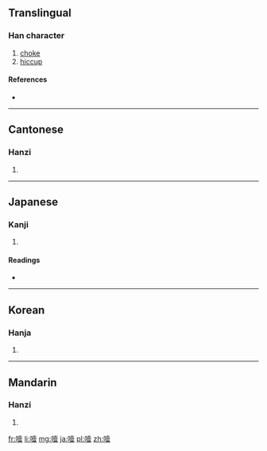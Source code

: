 ==Translingual==

===Han character===
{{Han char|rn=30|rad=口|as=12|sn=15|four=6401<sub>8</sub>|canj=口土月廿 (RGBT)|ids=⿰[[口]][[壹]]}}

# [[choke]]
# [[hiccup]]

====References====
* {{Han ref|kx=0208.280|dkj=04307|dj=0431.200|hdz=10681.030|uh=564E|ud=22094|bh=BC4F|bd=48207}}

----

==Cantonese==

===Hanzi===
{{yue-hanzi|jyut=|y=yit3}}

# {{defn|lang=yue|sort=口12}}

----

==Japanese==

===Kanji===
{{ja-kanji|grade=|rs=口12}}

# {{defn|lang=ja|sort=口12}}

====Readings====
* {{ja-readings|on=[[いつ]] (itsu), [[えつ]] (etsu)|kun=[[むせぶ]] (musebu)}}

----

==Korean==

===Hanja===
{{ko-hanja|hangeul=열|rv=yeol|mr=yŏl}}

# {{defn|lang=ko|sort=口12}}

----

==Mandarin==

===Hanzi===
{{cmn-hanzi|pin=[[yē]] ([[ye1]]), [[zhān]] ([[zhan1]])|wg=yeh<sup>1</sup>, chan<sup>1</sup>}}

# {{defn|lang=cmn|sort=口12}}

[[fr:噎]]
[[li:噎]]
[[mg:噎]]
[[ja:噎]]
[[pl:噎]]
[[zh:噎]]
